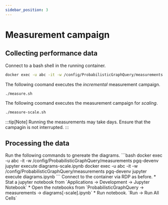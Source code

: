 ---
sidebar_position: 3
---

# Measurement campaign

## Collecting performance data
Connect to a bash shell in the running container.
``` bash
docker exec -u abc -it -w /config/ProbabilisticGraphQuery/measurements pgq-devenv /bin/bash
```
The following coomand executes the *incremental* measurement campaign.
``` bash
./measure.sh
```
The following coomand executes the measurement campaign for *scaling*.
``` bash
./measure-scale.sh
```
:::tip[Note]
Running the measurements may take days. Ensure that the campagin is not interrupted.
:::
## Processing the data

<Tabs groupId="data" defaultValue="cmd">
    <TabItem value="cmd" label="Terminal">
    Run the following commands to gnereate the diagrams.
     ```bash
    docker exec -u abc -it -w /config/ProbabilisticGraphQuery/measurements pgq-devenv jupyter execute diagrams-scale.ipynb
    docker exec -u abc -it -w /config/ProbabilisticGraphQuery/measurements pgq-devenv jupyter execute diagrams.ipynb
    ```
    </TabItem>
    <TabItem value="gui" label="GUI">
        Connect to the container via RDP as before.
        * Stat a jupyter notebook from `Applications -> Development -> Jupyter Notebook`
        * Open the notebooks from `ProbabilisticGraphQuery -> measurements -> diagrams[-scale].ipynb`
        * Run notebook. `Run -> Run All Cells`
    </TabItem>
</Tabs>